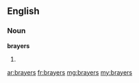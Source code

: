 ==English==

===Noun===
'''brayers'''

# {{plural of|brayer}}

[[ar:brayers]]
[[fr:brayers]]
[[mg:brayers]]
[[my:brayers]]